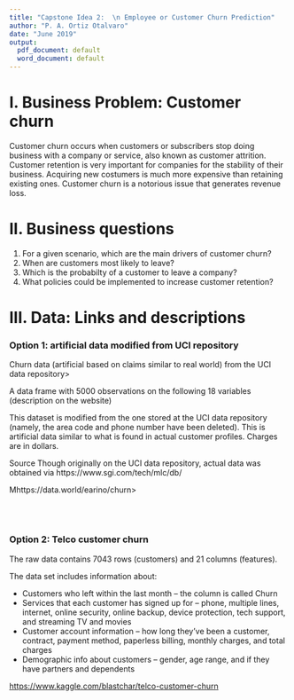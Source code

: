 ```yaml
---
title: "Capstone Idea 2:  \n Employee or Customer Churn Prediction"
author: "P. A. Ortiz Otalvaro"
date: "June 2019"
output:
  pdf_document: default
  word_document: default
---
```


# I. Business Problem: Customer churn

Customer churn occurs when customers or subscribers stop doing business with a company or service, also known as customer attrition. Customer retention is very important for companies for the stability of their business. Acquiring new costumers is much more expensive than retaining existing ones. Customer churn is a notorious issue that generates revenue loss.

# II. Business questions

1. For a given scenario, which are the main drivers of customer churn? <br>
2. When are customers most likely to leave? <br>
3. Which is the probabilty of a customer to leave a company?
4. What policies could be implemented to increase customer retention?


# III. Data: Links and descriptions

### Option 1: artificial data modified from UCI repository 

Churn data (artificial based on claims similar to real world) from the UCI data repository>

A data frame with 5000 observations on the following 18 variables (description on the website)

This dataset is modified from the one stored at the UCI data repository (namely, the area code and phone number have been deleted). This is artificial data similar to what is found in actual customer profiles. Charges are in dollars.

Source
Though originally on the UCI data repository, actual data was obtained via https://www.sgi.com/tech/mlc/db/

Mhttps://data.world/earino/churn>

<br>
<br>

### Option 2: Telco customer churn
The raw data contains 7043 rows (customers) and 21 columns (features).

The data set includes information about:

* Customers who left within the last month – the column is called Churn
* Services that each customer has signed up for – phone, multiple lines, internet, online security, online backup, device protection, tech support, and streaming TV and movies
* Customer account information – how long they’ve been a customer, contract, payment method, paperless billing, monthly charges, and total charges
* Demographic info about customers – gender, age range, and if they have partners and dependents

<https://www.kaggle.com/blastchar/telco-customer-churn>

